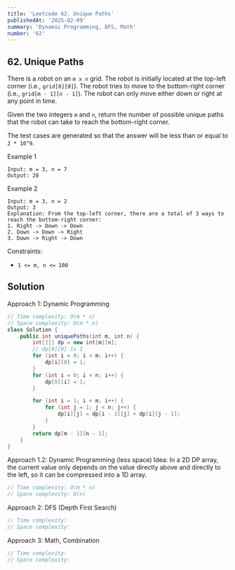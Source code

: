 ```yaml
---
title: 'Leetcode 62. Unique Paths'
publishedAt: '2025-02-09'
summary: 'Dynamic Programming, DFS, Math'
number: '62'
---
```


## 62. Unique Paths

There is a robot on an `m x n` grid. The robot is initially located at the top-left corner (i.e., `grid[0][0]`). The robot tries to move to the bottom-right corner (i.e., `grid[m - 1][n - 1]`). The robot can only move either down or right at any point in time.

Given the two integers `m` and `n`, return the number of possible unique paths that the robot can take to reach the bottom-right corner.

The test cases are generated so that the answer will be less than or equal to `2 * 10^9`.


Example 1
`````
Input: m = 3, n = 7
Output: 28
`````

Example 2
`````
Input: m = 3, n = 2
Output: 3
Explanation: From the top-left corner, there are a total of 3 ways to reach the bottom-right corner:
1. Right -> Down -> Down
2. Down -> Down -> Right
3. Down -> Right -> Down
`````


Constraints:

- `1 <= m, n <= 100`


## Solution
Approach 1: Dynamic Programming
````JAVA
// Time complexity: O(m * n)
// Space complexity: O(m * n)
class Solution {
    public int uniquePaths(int m, int n) {
        int[][] dp = new int[m][n];
        // dp[0][0] is 1
        for (int i = 0; i < m; i++) { 
            dp[i][0] = 1;
        }
        for (int i = 0; i < n; i++) { 
            dp[0][i] = 1;
        }

        for (int i = 1; i < m; i++) {
            for (int j = 1; j < n; j++) {
                dp[i][j] = dp[i - 1][j] + dp[i][j - 1];
            }
        }
        return dp[m - 1][n - 1];
    }
}
````

Approach 1.2: Dynamic Programming (less space)
Idea: In a 2D DP array, the current value only depends on the value directly above and directly to the left, so it can be compressed into a 1D array.
````JAVA
// Time complexity: O(m * n)
// Space complexity: O(n)

````

Approach 2: DFS (Depth First Search)
````JAVA
// Time complexity: 
// Space complexity: 

````

Approach 3: Math, Combination
````JAVA
// Time complexity: 
// Space complexity: 

````